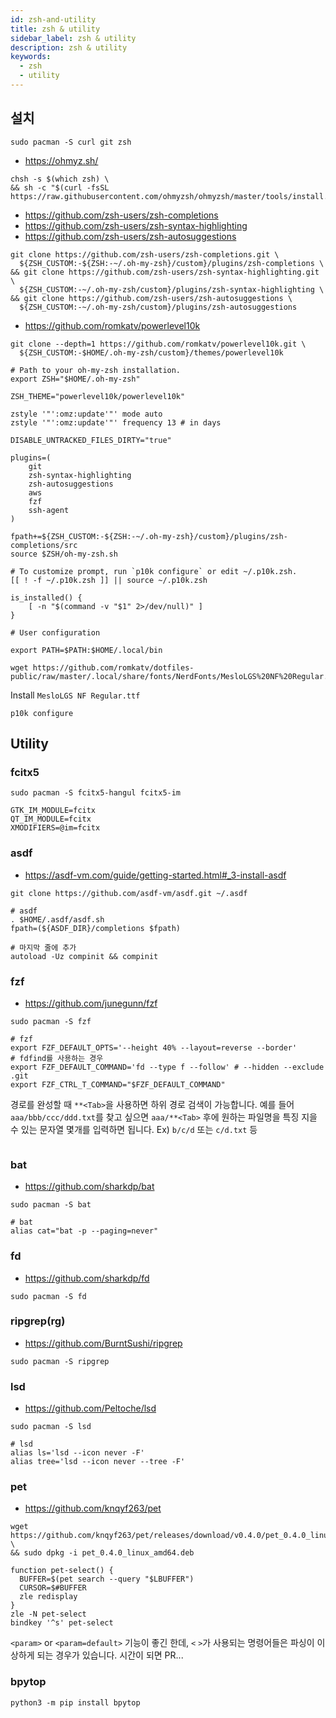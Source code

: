 ```yaml
---
id: zsh-and-utility
title: zsh & utility
sidebar_label: zsh & utility
description: zsh & utility
keywords:
  - zsh
  - utility
---
```



## 설치

```shell
sudo pacman -S curl git zsh
```

- https://ohmyz.sh/

```shell
chsh -s $(which zsh) \
&& sh -c "$(curl -fsSL https://raw.githubusercontent.com/ohmyzsh/ohmyzsh/master/tools/install.sh)"
```

- https://github.com/zsh-users/zsh-completions
- https://github.com/zsh-users/zsh-syntax-highlighting
- https://github.com/zsh-users/zsh-autosuggestions

```shell
git clone https://github.com/zsh-users/zsh-completions.git \
  ${ZSH_CUSTOM:-${ZSH:-~/.oh-my-zsh}/custom}/plugins/zsh-completions \
&& git clone https://github.com/zsh-users/zsh-syntax-highlighting.git \
  ${ZSH_CUSTOM:-~/.oh-my-zsh/custom}/plugins/zsh-syntax-highlighting \
&& git clone https://github.com/zsh-users/zsh-autosuggestions \
  ${ZSH_CUSTOM:-~/.oh-my-zsh/custom}/plugins/zsh-autosuggestions
```

- https://github.com/romkatv/powerlevel10k

```shell
git clone --depth=1 https://github.com/romkatv/powerlevel10k.git \
  ${ZSH_CUSTOM:-$HOME/.oh-my-zsh/custom}/themes/powerlevel10k
```

```shell title=".zshrc"
# Path to your oh-my-zsh installation.
export ZSH="$HOME/.oh-my-zsh"

ZSH_THEME="powerlevel10k/powerlevel10k"

zstyle '"':omz:update'"' mode auto
zstyle '"':omz:update'"' frequency 13 # in days

DISABLE_UNTRACKED_FILES_DIRTY="true"

plugins=(
    git
    zsh-syntax-highlighting
    zsh-autosuggestions
    aws
    fzf
    ssh-agent
)

fpath+=${ZSH_CUSTOM:-${ZSH:-~/.oh-my-zsh}/custom}/plugins/zsh-completions/src
source $ZSH/oh-my-zsh.sh

# To customize prompt, run `p10k configure` or edit ~/.p10k.zsh.
[[ ! -f ~/.p10k.zsh ]] || source ~/.p10k.zsh

is_installed() {
    [ -n "$(command -v "$1" 2>/dev/null)" ]
}

# User configuration

export PATH=$PATH:$HOME/.local/bin
```

```shell
wget https://github.com/romkatv/dotfiles-public/raw/master/.local/share/fonts/NerdFonts/MesloLGS%20NF%20Regular.ttf
```

Install `MesloLGS NF Regular.ttf`

```shell
p10k configure
```

## Utility

### fcitx5

```shell
sudo pacman -S fcitx5-hangul fcitx5-im
```

```shell title="/etc/environment"
GTK_IM_MODULE=fcitx
QT_IM_MODULE=fcitx
XMODIFIERS=@im=fcitx
```

### asdf

- https://asdf-vm.com/guide/getting-started.html#_3-install-asdf

```shell
git clone https://github.com/asdf-vm/asdf.git ~/.asdf
```

```shell title=".zshrc"
# asdf
. $HOME/.asdf/asdf.sh
fpath=(${ASDF_DIR}/completions $fpath)

# 마지막 줄에 추가
autoload -Uz compinit && compinit
```

### fzf

- https://github.com/junegunn/fzf

```shell
sudo pacman -S fzf
```

```shell title=".zshrc"
# fzf
export FZF_DEFAULT_OPTS='--height 40% --layout=reverse --border'
# fdfind를 사용하는 경우
export FZF_DEFAULT_COMMAND='fd --type f --follow' # --hidden --exclude .git
export FZF_CTRL_T_COMMAND="$FZF_DEFAULT_COMMAND"
```

경로를 완성할 때 `**<Tab>`을 사용하면 하위 경로 검색이 가능합니다. 예를 들어 `aaa/bbb/ccc/ddd.txt`를 찾고 싶으면 `aaa/**<Tab>` 후에 원하는 파일명을 특징 지을 수 있는 문자열 몇개를 입력하면 됩니다. Ex) `b/c/d` 또는 `c/d.txt` 등

<center>
  <Image
    img={require("@site/static/img/linux/linux-tools/zsh-and-utility/fzf-test.png")}
    width={750}
  />
</center>

### bat

- https://github.com/sharkdp/bat

```shell
sudo pacman -S bat
```

```shell title=".zshrc"
# bat
alias cat="bat -p --paging=never"
```

### fd

- https://github.com/sharkdp/fd

```shell
sudo pacman -S fd
```

### ripgrep(rg)

- https://github.com/BurntSushi/ripgrep

```shell
sudo pacman -S ripgrep
```

### lsd

- https://github.com/Peltoche/lsd

```shell
sudo pacman -S lsd
```

```shell
# lsd
alias ls='lsd --icon never -F'
alias tree='lsd --icon never --tree -F'
```

### pet

- https://github.com/knqyf263/pet

```shell
wget https://github.com/knqyf263/pet/releases/download/v0.4.0/pet_0.4.0_linux_amd64.deb \
&& sudo dpkg -i pet_0.4.0_linux_amd64.deb
```

```shell title=".zshrc"
function pet-select() {
  BUFFER=$(pet search --query "$LBUFFER")
  CURSOR=$#BUFFER
  zle redisplay
}
zle -N pet-select
bindkey '^s' pet-select
```

`<param>` or `<param=default>` 기능이 좋긴 한데, `<` `>`가 사용되는 명령어들은 파싱이 이상하게 되는 경우가 있습니다. 시간이 되면 PR...

### bpytop

```shell
python3 -m pip install bpytop
```
